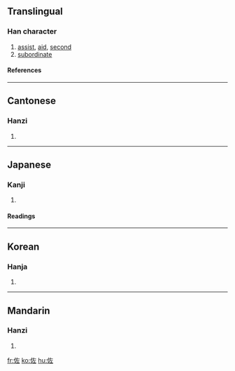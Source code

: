 ==Translingual==
===Han character===
{{Han char|rad=人|as=05|sn=7|four=2421<sub>1</sub>|canj=人大一 (OKM)}}
# [[assist]], [[aid]], [[second]]
# [[subordinate]]
====References====
{{Han ref|kx=0098.100|dkj=00506|dj=0207.030|hdz=10130.060|uh=4F50|ud=20304|bh=A6F5|bd=42741}}
----
==Cantonese==
===Hanzi===
{{yue-hanzi|jyut=|y=jo3}}
# {{defn|Cantonese}}
----
==Japanese==
===Kanji===
{{ja-kanji|grade=|rs=人05}}
# {{defn|Japanese}} 
====Readings====
{{ja-readings|on=[[さ]] (sa)|kun=[[たすけ]] (tasuke), [[たすける]] (tasukeru), [[すけ]] (suke)}}
----
==Korean==
===Hanja===
{{ko-hanja|hangeul=좌|rv=jwa|mr=chwa}}
# {{defn|Korean}}
----
==Mandarin==
===Hanzi===
{{cmn-hanzi|pin=[[zuǒ]] (zuo3)|wg=tso<sup>3</sup>}}
# {{defn|Mandarin}}

[[fr:佐]]
[[ko:佐]]
[[hu:佐]]